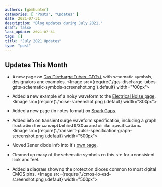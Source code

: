 ```yaml
---
authors: [gbmhunter]
categories: [ "Posts", "Updates" ]
date: 2021-07-31
description: "Blog updates during July 2021."
draft: false
last_update: 2021-07-31
tags: []
title: "July 2021 Updates"
type: "post"
---
```


## Updates This Month

* A new page on [Gas Discharge Tubes (GDTs)](/electronics/components/gas-discharge-tubes-gdts/), with schematic symbols, designators and examples.
    <Image src={require('./gas-discharge-tubes-gdts-schematic-symbols-screenshot.png').default} width="700px"></Image>

* Added a new example of a noisy waveform to the [Electrical Noise page](/electronics/circuit-design/electrical-noise/).
    <Image src={require('./noise-screenshot.png').default} width="800px"></Image>

* Added a new page (in notes format) on [Spark Gaps](/electronics/components/spark-gaps/).

* Added info on transient surge waveform specification, including a graph illustration the concept behind 8/20us and similar specifications:
    <Image src={require('./transient-pulse-specification-graph-screenshot.png').default} width="500px"></Image>

* Moved Zener diode info into it's [own page](/electronics/components/diodes/zener-diodes/).

* Cleaned up many of the schematic symbols on this site for a consistent look and feel.

* Added a diagram showing the protection diodes common to most digital CMOS pins.
    <Image src={require('./cmos-io-esd-screenshot.png').default} width="500px"></Image>

